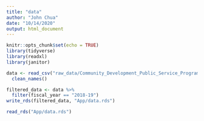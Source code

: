 ```yaml
---
title: "data"
author: "John Chua"
date: "10/14/2020"
output: html_document
---
```


```r
knitr::opts_chunk$set(echo = TRUE)
library(tidyverse)
library(readxl)
library(janitor)
```

```r
data <- read_csv("raw_data/Community_Development_Public_Service_Program_Activities_by_Neighborhood.csv") %>%
  clean_names()

filtered_data <- data %>%
  filter(fiscal_year == "2018-19") 
write_rds(filtered_data, "App/data.rds")
```

```r
read_rds("App/data.rds")
```

